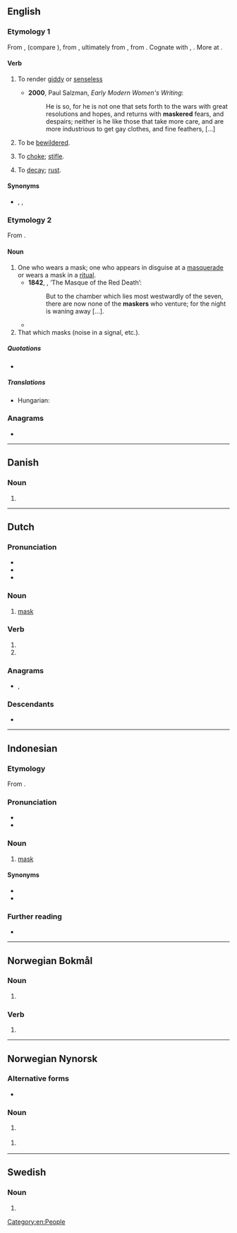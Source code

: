 ==English==

===Etymology 1===
From {{etyl|enm|en}} {{m|enm|*maskeren}}, {{m|enm|malskren||to bewilder}} (compare {{cog|enm|bimalscren||to bewitch}}), from {{etyl|ang|en}} {{m|ang|*malscrian}} {{gloss|attested in derivative {{m|ang|malscrung||enchantment, charm}}}}, ultimately from {{etyl|gem-pro|en}} {{m|gem-pro|*malskaz||haughty}}, from {{etyl|ine-pro|en}} {{m|ine-pro|*(s)mel-||to beat, crush, grind}}. Cognate with {{cog|dum|malsch||headstrong, zealous}}, {{cog|got|𐌼𐌰𐌻𐍃𐌺𐍃||foolish}}. More at {{l|en|mask}}.

====Verb====
{{en-verb}}

# {{lb|en|transitive|now|chiefly|dialectal}} To render [[giddy]] or [[senseless]]
#: {{rfquotek|Holland}}
#* '''2000''', Paul Salzman, ''Early Modern Women's Writing'':
#*: He is so, for he is not one that sets forth to the wars with great resolutions and hopes, and returns with '''maskered''' fears, and despairs; neither is he like those that take more care, and are more industrious to get gay clothes, and fine feathers, [...]
# {{lb|en|intransitive|now|chiefly|dialectal}} To be [[bewildered]].
# {{lb|en|transitive|now|chiefly|dialectal}} To [[choke]]; [[stifle]].
# {{lb|en|transitive|now|chiefly|dialectal}} To [[decay]]; [[rust]].

====Synonyms====
* {{sense|render giddy}} {{l|en|confuse}}, {{l|en|bewilder}}, {{l|en|stupefy}}

===Etymology 2===
From {{suffix|en|mask|er}}.

====Noun====
{{en-noun}}

# One who wears a mask; one who appears in disguise at a [[masquerade]] or wears a mask in a [[ritual]].
#* '''1842''', {{w|Edgar Allan Poe}}, ‘The Masque of the Red Death’:
#*: But to the chamber which lies most westwardly of the seven, there are now none of the '''maskers''' who venture; for the night is waning away […].
#* {{quote-book|lang=en|year=2012 |title=Gender and Power in Sierra Leone: Women Chiefs of the Last Two Centuries |author=L. Day  |page= |ISBN=0230337929 |passage=Like the men's society, the corporate consciousness of women and their respected place in the political body is represented by a masked spirit. This sowei ('''masker'''), like all the officials of the society, represents the corporate body of women and retains the authority to levy fines and punish women and men or the community as a whole. The ndoli Jowei (dancing sowei) is a '''masker''' whose figure is completely covered with black raffia, topped by the sowei mask. }}
# That which masks (noise in a signal, etc.).

=====Quotations=====
* {{seeCites}}

=====Translations=====
{{trans-top|one who wears a mask}}
* Hungarian: {{t+|hu|álarcos}}
{{trans-mid}}
{{trans-bottom}}

===Anagrams===
* {{anagrams|en|a=aekmrs|Makers|kermas|makers|markes}}

[[Category:en:People]]

----

==Danish==

===Noun===
{{head|da|noun form|g=c}}

# {{indefinite plural of|maske|lang=da}}

----

==Dutch==

===Pronunciation===
* {{IPA|lang=nl|/ˈmɑs.kər/}}
* {{audio|Nl-masker.ogg|Audio|lang=nl}}
* {{hyphenation|mas|ker|lang=nl}}

===Noun===
{{nl-noun|n|-s|maskertje}}

# [[mask]]

===Verb===
{{head|nl|verb form}}

# {{nl-verb form of|p=1|n=sg|t=pres|m=ind|maskeren}}
# {{nl-verb form of|m=imp|maskeren}}

===Anagrams===
* {{l|nl|kamers}}, {{l|nl|makers}}

===Descendants===
* {{desc|id|masker|bor=1}}
----

==Indonesian==

===Etymology===
From {{bor|id|nl|masker}}.

===Pronunciation===
* {{IPA|/maskər/||lang=id}}
* {{hyphenation|mas|kêr|lang=id}}

===Noun===
{{id-noun|head=maskêr}}
# {{lb|id|medicine}} [[mask]]

====Synonyms====
* {{l|id|topeng}}
* {{l|id|kedok}}

===Further reading===
* {{R:KBBI Daring}}
----

==Norwegian Bokmål==

===Noun===
{{head|nb|noun form|g=m|g2=f}}

# {{inflection of|maske||indefinite|p|lang=nb}}

===Verb===
{{head|nb|verb form}}

# {{imperative of|maskere|lang=nb}}

----

==Norwegian Nynorsk==

===Alternative forms===
* {{l|nn|maskar|g=m|g2=f}}

===Noun===
{{head|nn|noun form|g=f}}

# {{inflection of|maske||indefinite|p|lang=nn}} {{qualifier|Etymology 1}}

{{head|nn|noun form|g=m|g2=f}}

# {{inflection of|maske||indefinite|f|p|lang=nn}} {{qualifier|Etymology 2}}

----

==Swedish==

===Noun===
{{head|sv|noun form}}

# {{sv-noun-form-indef-pl|mask}}